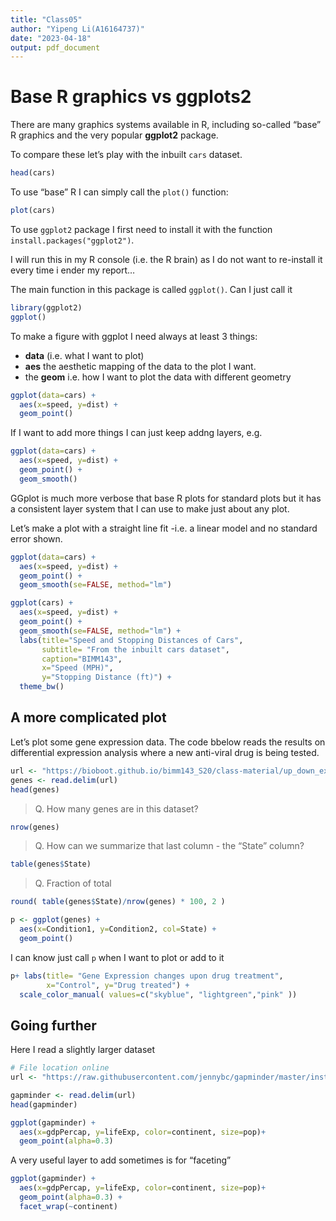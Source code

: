 ```yaml
---
title: "Class05"
author: "Yipeng Li(A16164737)"
date: "2023-04-18"
output: pdf_document
---
```


# Base R graphics vs ggplots2

There are many graphics systems available in R, including so-called "base" R graphics and the very popular **ggplot2** package.

To compare these let's play with the inbuilt `cars` dataset.

```r
head(cars)
```

To use "base" R I can simply call the `plot()` function:

```r
plot(cars)
```
To use `ggplot2` package I first need to install it with the function `install.packages("ggplot2")`.

I will run this in my R console (i.e. the R brain) as I do not want to re-install it every time i ender my report...

The main function in this package is called `ggplot()`. Can I just call it

```r
library(ggplot2)
ggplot()
```

To make a figure with ggplot I need always at least 3 things:

- **data** (i.e. what I want to plot)
- **aes** the aesthetic mapping of the data to the plot I want.
- the **geom** i.e. how I want to plot the data with different geometry 

```r
ggplot(data=cars) +
  aes(x=speed, y=dist) +
  geom_point()
```

If I want to add more things I can just keep addng layers, e.g.

```r
ggplot(data=cars) +
  aes(x=speed, y=dist) +
  geom_point() + 
  geom_smooth()
```

GGplot is much more verbose that base R plots for standard plots but it has a consistent layer system that I can use to make just about any plot.

Let's make a plot with a straight line fit -i.e. a linear model and no standard error shown.

```r
ggplot(data=cars) +
  aes(x=speed, y=dist) +
  geom_point() + 
  geom_smooth(se=FALSE, method="lm")
```


```r
ggplot(cars) + 
  aes(x=speed, y=dist) +
  geom_point() +
  geom_smooth(se=FALSE, method="lm") +
  labs(title="Speed and Stopping Distances of Cars",
       subtitle= "From the inbuilt cars dataset",
       caption="BIMM143",
       x="Speed (MPH)", 
       y="Stopping Distance (ft)") +
  theme_bw()
```

## A more complicated plot

Let's plot some gene expression data.
The code bbelow reads the results on differential expression analysis where a new anti-viral drug is being tested.

```r
url <- "https://bioboot.github.io/bimm143_S20/class-material/up_down_expression.txt"
genes <- read.delim(url)
head(genes)
```

> Q. How many genes are in this dataset?

```r
nrow(genes)
```

> Q. How can we summarize that last column - the "State" column?

```r
table(genes$State)
```

>Q. Fraction of total

```r
round( table(genes$State)/nrow(genes) * 100, 2 )
```

```r
p <- ggplot(genes) +
  aes(x=Condition1, y=Condition2, col=State) +
  geom_point()
```

I can know just call `p` when I want to plot or add to it

```r
p+ labs(title= "Gene Expression changes upon drug treatment",
        x="Control", y="Drug treated") +
  scale_color_manual( values=c("skyblue", "lightgreen","pink" ))
```

## Going further

Here I read a slightly larger dataset

```r
# File location online
url <- "https://raw.githubusercontent.com/jennybc/gapminder/master/inst/extdata/gapminder.tsv"

gapminder <- read.delim(url)
head(gapminder)
```

```r
ggplot(gapminder) +
  aes(x=gdpPercap, y=lifeExp, color=continent, size=pop)+
  geom_point(alpha=0.3)
```

A very useful layer to add sometimes is for "faceting" 

```r
ggplot(gapminder) +
  aes(x=gdpPercap, y=lifeExp, color=continent, size=pop)+
  geom_point(alpha=0.3) +
  facet_wrap(~continent)
```


